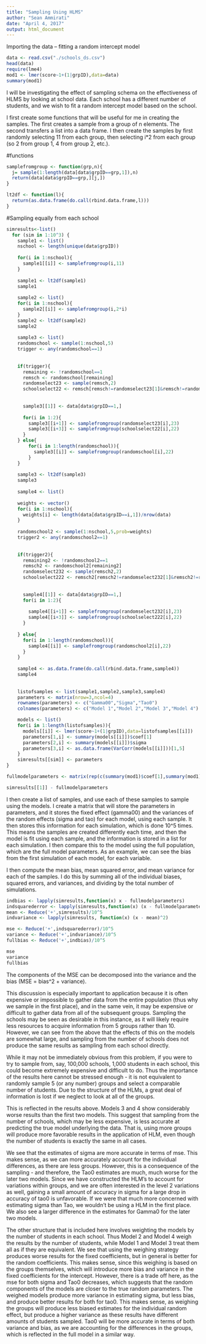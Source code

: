 ```yaml
---
title: "Sampling Using HLMS"
author: "Sean Ammirati"
date: "April 4, 2017"
output: html_document
---
```

Importing the data -- fitting a random intercept model
```r
data <- read.csv("./schools_ds.csv")
head(data)
require(lme4)
mod1 <- lmer(score~1+(1|grpID),data=data)
summary(mod1)
```
I will be investigating the effect of sampling schema on the effectiveness of HLMS by looking at school data. Each school has a different number of students, and we wish to fit a random intercept model
based on the school. 

I first create some functions that will be useful for me in creating the samples. The first creates a sample from a group of n elements. The second transfers a list into a data frame. I then create the samples by first randomly selecting 11 from each group, then selecting i*2 from each group (so 2 from group 1, 4 from group 2, etc.). 

#functions
```r
samplefromgroup <- function(grp,n){
  j= sample(1:length(data[data$grpID==grp,1]),n)
  return(data[data$grpID==grp,][j,])
}

lt2df <- function(l){
  return(as.data.frame(do.call(rbind.data.frame,l)))
}
```
#Sampling equally from each school
```r
simresults<-list()
  for (sim in 1:10^3) {
    sample1 <- list()
    nschool <- length(unique(data$grpID))
    
    for(i in 1:nschool){
      sample1[[i]] <- samplefromgroup(i,11)
    }
    
    sample1 <- lt2df(sample1)
    sample1
    
    sample2 <- list()
    for(i in 1:nschool){
      sample2[[i]] <- samplefromgroup(i,2*i)
    }
    sample2 <- lt2df(sample2)
    sample2
    
    sample3 <- list()
    randomschool <- sample(1:nschool,5)
    trigger <- any(randomschool==1)
    
    
    if(trigger){
      remaining <- !randomschool==1
      remsch <- randomschool[remaining]
      randomselect23 <- sample(remsch,2)
      schoolselect22 <- remsch[remsch!=randomselect23[1]&remsch!=randomselect23[2]]
    
      
      sample3[[1]] <- data[data$grpID==1,]
    
      for(i in 1:2){
        sample3[[i+1]] <- samplefromgroup(randomselect23[i],23)
        sample3[[i+3]] <- samplefromgroup(schoolselect22[i],22)
      }
    } else{
        for(i in 1:length(randomschool)){
          sample3[[i]] <- samplefromgroup(randomschool[i],22)
        }
    }
    
    sample3 <- lt2df(sample3)
    sample3
    
    sample4 <- list()
    
    weights <- vector()
    for(i in 1:nschool){
      weights[i] <- length(data[data$grpID==i,1])/nrow(data)
    }
    
    randomschool2 <- sample(1:nschool,5,prob=weights)
    trigger2 <- any(randomschool2==1)
    
    
    if(trigger2){
      remaining2 <- !randomschool2==1
      remsch2 <- randomschool2[remaining2]
      randomselect232 <- sample(remsch2,2)
      schoolselect222 <- remsch2[remsch2!=randomselect232[1]&remsch2!=randomselect232[2]]
      
      
      sample4[[1]] <- data[data$grpID==1,]
      for(i in 1:2){
    
        sample4[[i+1]] <- samplefromgroup(randomselect232[i],23)
        sample4[[i+3]] <- samplefromgroup(schoolselect222[i],22)
      }
      
    } else{
      for(i in 1:length(randomschool)){
        sample4[[i]] <- samplefromgroup(randomschool2[i],22)
      }
    }
    
    sample4 <- as.data.frame(do.call(rbind.data.frame,sample4))
    sample4   
  
    
    listofsamples <- list(sample1,sample2,sample3,sample4)
    parameters <- matrix(nrow=3,ncol=4)
    rownames(parameters) <- c("Gamma00","Sigma","Tao0")
    colnames(parameters) <- c("Model 1","Model 2","Model 3","Model 4")

    models <- list()
    for(i in 1:length(listofsamples)){
      models[[i]] <- lmer(score~1+(1|grpID),data=listofsamples[[i]])
      parameters[1,i] <- summary(models[[i]])$coef[1]
      parameters[2,i] <- summary(models[[i]])$sigma
      parameters[3,i] <- as.data.frame(VarCorr(models[[i]]))[1,5]
    }  
    simresults[[sim]] <- parameters
}

fullmodelparameters <- matrix(rep(c(summary(mod1)$coef[1],summary(mod1)$sigma,as.data.frame(VarCorr(mod1))[1,5]),4),nrow=3)

simresults[[1]] - fullmodelparameters
```

I then create a list of samples, and use each of these samples to sample using the models. I create a matrix that will store the parameters in parameters, and it stores the fixed effect (gamma00) and the variances of the random effects (sigma and tao) for each model, using each sample. It then stores this information for each simulation, which is done 10^5 times. This means the samples are created differently each time, and then the model is fit using each sample, and the information is stored in a list for each simulation. I then compare this to the model using the full population, which are the full model parameters. As an example, we can see the bias from the first simulation of each model, for each variable. 

I then compute the mean bias, mean squared error, and mean variance for each of the samples. I do this by summing all of the individual biases, squared errors, and variances, and dividing by the total number of simulations. 

```r
indbias <- lapply(simresults,function(x) x - fullmodelparameters)
indsquarederror <- lapply(simresults,function(x) (x - fullmodelparameters)^2)
mean <- Reduce('+',simresults)/10^5
indvariance <- lapply(simresults, function(x) (x - mean)^2)

mse <- Reduce('+',indsquarederror)/10^5
variance <- Reduce('+',indvariance)/10^5
fullbias <- Reduce('+',indbias)/10^5

mse
variance
fullbias
```
The components of the MSE can be decomposed into the variance and the bias (MSE = bias^2 + variance). 

This discussion is especially important to application because it is often expensive or impossible to gather data from the entire population (thus why we sample in the first place), and in the same vein, it may be expensive or difficult to gather data from all of the subsequent groups. Sampling the schools may be seen as desirable in this instance, as it will likely require less resources to acquire information from 5 groups rather than 10. However, we can see from the above that the effects of this on the models are somewhat large, and sampling from the number of schools does not produce the same results as sampling from each school directly. 

While it may not be immediately obvious from this problem, if you were to try to sample from, say, 100,000 schools, 1,000 students in each school, this could become extremely expensive and difficult to do. Thus the importance of the results here cannot be stressed enough - it is not equivalent to randomly sample 5 (or any number) groups and select a comparable number of students. Due to the structure of the HLMs, a great deal of information is lost if we neglect to look at all of the groups. 

This is reflected in the results above. Models 3 and 4 show considerably worse results than the first two models. This suggest that sampling from the number of schools, which may be less expensive, is less accurate at predicting the true model underlying the data. That is, using more groups will produce more favorable results in the application of HLM, even though the number of students is exactly the same in all cases. 

We see that the estimates of sigma are more accurate in terms of mse. This makes sense, as we can more accurately account for the individual differences, as there are less groups. However, this is a consequence of the sampling - and therefore, the Tao0 estimates are much, much worse for the later two models. Since we have constructed the HLM's to account for variations within groups, and we are often interested in the level 2 variations as well, gaining a small amount of accuracy in sigma for a large drop in accuracy of tao0 is unfavorable. If we were that much more concerned with estimating sigma than Tao, we wouldn't be using a HLM in the first place. We also see a larger difference in the estimates for Gamma0 for the later two models. 

The other structure that is included here involves weighting the models by the number of students in each school. Thus Model 2 and Model 4 weigh the results by the number of students, while Model 1 and Model 3 treat them all as if they are equivalent. We see that using the weighing strategy produces worse results for the fixed coefficients, but in general is better for the random coefficients. This makes sense, since this weighing is based on the groups themselves, which will introduce more bias and variance in the fixed coefficients for the intercept. However, there is a trade off here, as the mse for both sigma and Tao0 decreases, which suggests that the random components of the models are closer to the true random parameters. The weighed models produce more variance in estimating sigma, but less bias, and produce better results for both for tao0. This makes sense, as weighing the groups will produce less biased estimates for the individual random effect, but produce a higher variance as these results have different amounts of students sampled. Tao0 will be more accurate in terms of both variance and bias, as we are accounting for the differences in the groups, which is reflected in the full model in a similar way. 
